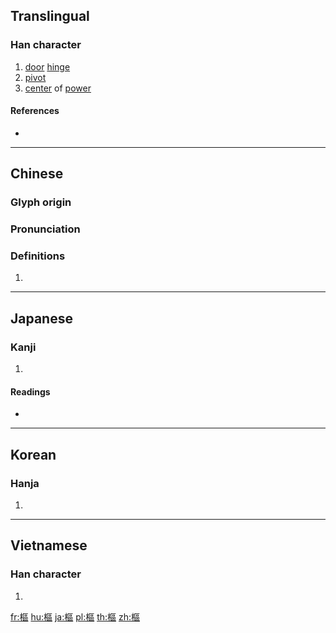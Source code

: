 {{character info/new}}
{{also|枢}}
==Translingual==

===Han character===
{{Han char|rn=75|rad=木|as=11|sn=15|four=41916|canj=DSRR|ids=⿰木區}}

# [[door]] [[hinge]]
# [[pivot]]
# [[center]] of [[power]]

====References====
* {{Han ref|kx=0550.200|dkj=15450|dj=0938.120|hdz=21276.040|uh=6A1E|ud=27166|bh=BCCF|bd=48335}}

----

==Chinese==
{{zh-forms|s=枢}}

===Glyph origin===
{{Han etym}}

===Pronunciation===
{{zh-pron
|m=shū
|c=syu1
|h=pfs=
|md=
|mn=qz,xm,zz:su/tw:chhu/zz:khi/zz:thi
|mn_note=su/chhu - literary; khi/thi - vernacular (俗)
|w=
|mc=y
|oc=y
|cat=
}}

===Definitions===
{{zh-hanzi}}

# {{rfdef|lang=zh}}

----

==Japanese==

===Kanji===
{{ja-kanji|grade=|rs=木11}}

# {{defn|lang=ja|sort=木11}}

====Readings====
* {{ja-readings|on=[[すう]] (sū), [[しゅ]] (shu)|kun=[[とぼそ]] (toboso), [[からくり]] (karakuri)}}

----

==Korean==

===Hanja===
{{ko-hanja|hangeul=[[추]], [[우]]|eumhun=|rv=chu, u|mr=ch'u, u|y=chwu, wu}}

# {{defn|lang=ko|sort=木11}}

----

==Vietnamese==

===Han character===
{{vi-hantu|[[xu]], [[su]], [[sù]], [[xô]], [[xù]], [[xũ]], [[khu]], [[xó]], [[xụ]]|rs=木11}}

# {{defn|lang=vi|sort=木11}}

[[fr:樞]]
[[hu:樞]]
[[ja:樞]]
[[pl:樞]]
[[th:樞]]
[[zh:樞]]